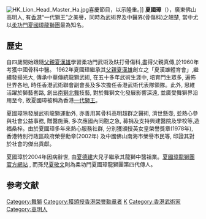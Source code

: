 [[File:HK_Lion_Head_Master_Ha.jpg|thumb]]喜慶節目，以示隆重。]]
'''夏國璋'''{{MH}}（{{bd|1928年||2004年}}），廣東佛山高明人, 有[[香港|香港]]“一代獅王”之美譽，同時為武術界及中醫界(骨傷科)之翹楚, 當中尤以[[柔功門夏國璋龍獅團|柔功門夏國璋龍獅團]]最為知名。

==歷史==
自四歲開始跟隨[[父親|父親]][[夏漢雄|夏漢雄]]學習柔功門武術及趺打骨傷科,盡得父親真傳,於1960年考獲中國骨科中醫。
1962年夏國璋繼承其[[父親|父親]][[夏漢雄|夏漢雄]]創立之「夏漢雄體育會」,繼續發揚光大, 傳承中華傳統龍獅武術, 在五十多年武術生涯中, 培育門生眾多, 遍佈世界各地, 時任香港武術聯會副會長及多次擔任香港武術代表隊領隊。此外, 思維活躍於獅藝套路, 創出[[南獅北舞|南獅北舞]]技藝, 對於舞獅文化發展影響深遠, 並廣受舞獅界沿用至今, 故夏國璋被稱為香港[[一代獅王|一代獅王]]。


夏國璋除發展武術龍獅運動外, 亦善用其骨科高明超群之醫術, 濟世懸壺, 並熱心參與社會公益事務, 贈醫施藥, 多次應國內同胞之急, 募捐及支持興建醫院及學校等,造福桑梓。由於夏國璋多年來熱心服務社群, 分別獲頒授英女皇榮譽獎章(1978年), 香港特別行政區政府榮譽勳章(2002年) 及中國佛山南海市榮譽市民等, 印證其對於社會的傑出貢獻。

夏國璋於2004年因病辭世, 由[[夏德建|夏德建]]大兒子繼承其龍獅中醫祖業。<ref>[http://www.liondance.com.hk/ 夏國璋龍獅團官方網站] {{Wayback|url=http://www.liondance.com.hk/ |date=20120608080225 }} , 而孫兒[[夏敬文|夏敬文]]則為柔功門夏國璋龍獅團第四代傳人。

==参考文献==
<div class="references-small">
<references />
</div>

{{commonscat|HA Kwok Cheung}}
[[Category:舞獅|Category:舞獅]]
[[Category:獲頒授香港榮譽勳章者|Category:獲頒授香港榮譽勳章者]]
[[Category:夏姓|K]]
[[Category:香港武術家|Category:香港武術家]]
[[Category:高明人|Category:高明人]]